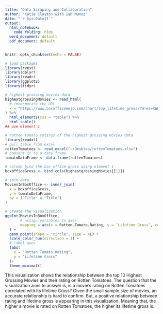 ```yaml
---
title: "Data Scraping and Collaboration"
author: "Katie Clayton with Ian Munoz"
date: "`r Sys.Date()`"
output:
  html_notebook:
    code folding: hide
  word_document: default
  pdf_document: default
---
```


```r
knitr::opts_chunk$set(echo = FALSE)
```

```r
# load packages
library(rvest)
library(dplyr)
library(readr)
library(ggplot2)
library(tidyr)
```

```r
# highest grossing movies data
highestgrossingMovies <- read_html(
  # incorporate the URL
  x = "https://www.boxofficemojo.com/chart/top_lifetime_gross/?area=XWW"
) %>%
  html_elements(css = "table") %>%
  html_table()
## use element 1
```

```r
# rotten tomato ratings of the highest grossing movies data 
library(readxl)
# pull table from excel
rottenTomatoes <- read_excel("~/Desktop/rottenTomatoes.xlsx")
# convert it to a data frame
tomatoDataFrame <- data.frame(rottenTomatoes)
```

```r
# column bind the box office gross using element 1
boxofficeGross <- bind_cols(highestgrossingMovies[[1]])
```

```r
# join data 
MoviesInBoxOffice <- inner_join(
  x = boxofficeGross,
  y = tomatoDataFrame,
  by = ("Title" = "Title")
)
```

```r
# create the visualization
ggplot(MoviesInBoxOffice,
       # assign variables to axes
       mapping = aes(x = Rotten.Tomato.Rating, y = `Lifetime Gross`, colour = Title)
  ) +
  geom_point(shape = "circle", size = 4L) +
  scale_color_hue(direction = 1) +
  # label axes
  labs(
    x = "Rotten Tomato Rating",
    y = "Lifetime Gross"
  )+
  theme_minimal()
```

This visualization shows the relationship between the top 10 Highest Grossing Movies and their rating on Rotten Tomatoes. The question that the visualization aims to answer is, is a movie's rating on Rotten Tomatoes correlated with its lifetime Gross? Given the small sample size of movies, an accurate relationship is hard to confirm. But, a positive relationship between rating and lifetime gross is appearing in this visualization. Meaning that, the higher a movie is rated on Rotten Tomatoes, the higher its lifetime gross is.

